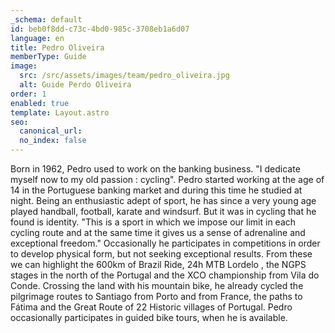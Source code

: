 ```yaml
---
_schema: default
id: beb0f8dd-c73c-4bd0-985c-3708eb1a6d07
language: en
title: Pedro Oliveira
memberType: Guide
image:
  src: /src/assets/images/team/pedro_oliveira.jpg
  alt: Guide Perdo Oliveira
order: 1
enabled: true
template: Layout.astro
seo:
  canonical_url:
  no_index: false
---
```

Born in 1962, Pedro used to work on the banking business. "I dedicate myself now
to my old passion : cycling". Pedro started working at the age of 14 in the
Portuguese banking market and during this time he studied at night. Being an
enthusiastic adept of sport, he has since a very young age played handball,
football, karate and windsurf. But it was in cycling that he found is identity.
"This is a sport in which we impose our limit in each cycling route and at the
same time it gives us a sense of adrenaline and exceptional freedom."
Occasionally he participates in competitions in order to develop physical form,
but not seeking exceptional results. From these we can highlight the 600km of
Brazil Ride, 24h MTB Lordelo , the NGPS stages in the north of the Portugal and
the XCO championship from Vila do Conde. Crossing the land with his mountain
bike, he already cycled the pilgrimage routes to Santiago from Porto and from
France, the paths to Fátima and the Great Route of 22 Historic villages of
Portugal. Pedro occasionally participates in guided bike tours, when he is
available.
